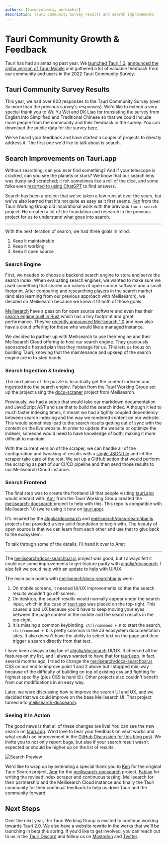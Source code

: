 ```yaml
---
authors: [lorenzolewis, amrbashir]
description: Tauri Community Survey results and search improvements
---
```


# Tauri Community Growth & Feedback

Tauri has had an amazing past year. We [launched Tauri 1.0](https://tauri.app/blog/2022/06/19/tauri-1-0/), [announced the alpha version of Tauri Mobile](https://tauri.app/blog/2022/12/09/tauri-mobile-alpha) and gathered a lot of valuable feedback from our community and users in the 2022 Tauri Community Survey.

<!-- truncate -->

## Tauri Community Survey Results

This year, we had over 600 responses to the Tauri Community Survey (over 3x more than the previous survey's responses). We'd like to extend a very special thank you to [Wu Yu Wei](https://github.com/wusyong) and [DK Liao](https://github.com/dklassic) for translating the survey from English into Simplified and Traditional Chinese so that we could include more people from the community and their feedback in the survey. You can download the public data for the survey [here](/tauri-community-survey-2022-data.csv).

We've heard your feedback and have started a couple of projects to directly address it. The first one we'd like to talk about is search.

## Search Improvements on Tauri.app

Without searching, can you ever find something? And if your telescope is cracked, can you see the planets or stars? We know that our search lens was dusty and scratched; it felt sometimes like a roll of the dice, and some folks even [resorted to using ChatGPT](https://twitter.com/danielcroe/status/1619703406482059265) to find answers.

Search has been a project that we've taken a few runs at over the years, but we've also learned that it's not quite as easy as it first seems. [Ken](https://github.com/yankeeinlondon) from the Tauri Working Group did inspirational work with the previous `tauri-search` project. He created a lot of the foundation and research in the previous project for us to understand what goes into search.

---

With the next iteration of search, we had three goals in mind:

1. Keep it maintainable
2. Keep it working
3. Keep it open source

### Search Engine

First, we needed to choose a backend search engine to store and serve the search index. When evaluating search engines, we wanted to make sure we used something that shared our values of open source software and a small footprint. After comparing and researching players in the search market (and also learning from our previous approach with Meilisearch), we decided on Meilisearch because we knew it fit both of those goals.

[Meilisearch](https://www.meilisearch.com) have a passion for open source software and even has their [search engine built in Rust](https://github.com/meilisearch/meilisearch) which has a tiny footprint and great performance. They've [recently announced Meilisearch 1.0](https://blog.meilisearch.com/v1-enterprise-ready-stable/) and now also have a cloud offering for those who would like a managed instance.

We decided to partner up with Meilisearch to use their engine and their Meilisearch Cloud offering to host our search engine. They graciously sponsored a hosted plan that they manage for us. This lets us focus on building Tauri, knowing that the maintenance and upkeep of the search engine are in trusted hands.

### Search Ingestion & Indexing

The next piece of the puzzle is to actually get the content indexed and ingested into the search engine. [Fabian](https://github.com/FabianLars) from the Tauri Working Group set up the project using the [docs-scraper](https://github.com/meilisearch/docs-scraper) project from Meilisearch.

Previously, we had a setup that would take our markdown documentation and JavaScript AST and use that to build the search index. Although it led to much faster indexing times, it meant we had a tightly coupled dependency between search indexing and the way we rendered content on our website. This would sometimes lead to the search results getting out of sync with the content on the live website. In order to update the website or optimize the indexer, someone would need to have knowledge of both, making it more difficult to maintain.

With the current version of the scraper, we can handle all of the configuration and tweaking of results with a [single JSON file](https://github.com/tauri-apps/tauri-docs/blob/dev/scraper.json) and let the scraper take care of the rest. We set up a GitHub action that would perform the scraping as part of our CI/CD pipeline and then send those results to our Meilisearch Cloud instance.

### Search Frontend

The final step was to create the frontend UI that people visiting [tauri.app](https://tauri.app) would interact with. [Amr](https://github.com/amrbashir) from the Tauri Working Group created the [meilisearch-docsearch](https://github.com/tauri-apps/meilisearch-docsearch) project to help with this. This repo is compatible with Meilisearch 1.0 (we're using it now on [tauri.app](https://tauri.app)).

It's inspired by the [algolia/docsearch](https://github.com/algolia/docsearch/) and [meilisearch/docs-searchbar.js](https://github.com/meilisearch/docs-searchbar.js/) projects that provided a very solid foundation to begin with. The beauty of open source is that we can learn from each other and use that to give back to the ecosystem.

To talk through some of the details, I'll hand it over to Amr:

---

The [meilisearch/docs-searchbar.js](https://github.com/meilisearch/docs-searchbar.js/) project was good, but I always felt it could use some improvements to get feature parity with [algolia/docsearch](https://github.com/algolia/docsearch/). I also felt we could help with an update to help with UI/UX.

The main pain points with [meilisearch/docs-searchbar.js](https://github.com/meilisearch/docs-searchbar.js/) were:

1. On mobile screens, it needed UI/UX improvements so that the search results wouldn't go off-screen.
2. On desktop, the search results would normally appear under the search input, which in the case of [tauri.app](https://tauri.app) was placed on the top-right. This caused a bad UX because you'd have to keep moving your eyes between the page content in the middle and the search results in the top-right.
3. It is missing a common keybinding. `ctrl/command + K` to start the search, `ctrl/command + K` is pretty common in the JS ecosystem documentation sites. It also doesn't have the ability to select text on the page and then trigger a search directly from that text.

I have been always a big fan of [algolia/docsearch](https://github.com/algolia/docsearch/) UI/UX. It checked all the features on my list, and I always wanted to have that for [tauri.app](https://tauri.app). In fact, several months ago, I tried to change the [meilisearch/docs-searchbar.js](https://github.com/meilisearch/docs-searchbar.js/) CSS on our end to improve point 1 and 2 above but I stopped mid-way because of the difficulty of building on top of existing css and fighting for highest specifity (plus CSS is hard :wink:). Other projects also couldn't benefit from our modifications in an easy way.

Later, we were discussing how to improve the search UI and UX, and we decided that we could improve on the base Meilisearch UI. That project turned into [meilisearch-docsearch](https://github.com/tauri-apps/meilisearch-docsearch).

### Seeing It In Action

The good news is that all of these changes are live! You can see the new search on [tauri.app](https://tauri.app). We'd love to hear your feedback on what works and what could use improvement in the [GitHub Discussion for this blog post](https://github.com/tauri-apps/tauri-docs/discussions/1115). We invite you to not only report bugs, but also if your search result wasn't expected or should be higher up on the list of results.

![Search Preview](./tauri_community_growth_and_feedback/search_preview.gif)

We'd like to wrap up by extending a special thank you to [Ken](https://github.com/yankeeinlondon) for the original Tauri Search project, [Amr](https://github.com/amrbashir) for the [meilisearch-docsearch](https://github.com/tauri-apps/meilisearch-docsearch) project, [Fabian](https://github.com/FabianLars) for writing the revised index scraper and continuous testing, Meilisearch for their partnership and the Meilisearch Cloud instance and finally the Tauri community for their continual feedback to help us drive Tauri and the community forward.

## Next Steps

Over the next year, the Tauri Working Group is excited to continue working towards Tauri 2.0. We also have a website rewrite in the works that we'll be launching in beta this spring. If you'd like to get involved, you can reach out to us in the [Tauri Discord](https://discord.com/invite/tauri) and follow us on [Mastodon](https://fosstodon.org/@TauriApps) and [Twitter](https://twitter.com/TauriApps).
